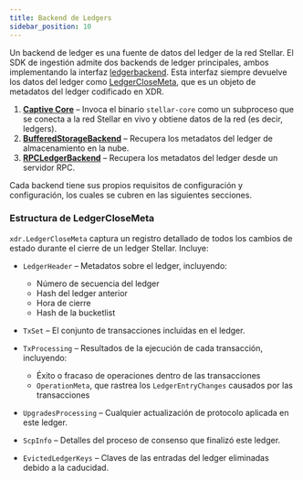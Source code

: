 ```yaml
---
title: Backend de Ledgers
sidebar_position: 10
---
```


Un backend de ledger es una fuente de datos del ledger de la red Stellar. El SDK de ingestión admite dos backends de ledger principales, ambos implementando la interfaz [ledgerbackend](https://github.com/stellar/go/blob/master/ingest/ledgerbackend/ledger_backend.go). Esta interfaz siempre devuelve los datos del ledger como [LedgerCloseMeta](/docs/data/indexers/build-your-own/ingest-sdk/developer_guide/ledgerbackends#ledgerclosemeta-structure), que es un objeto de metadatos del ledger codificado en XDR.

1. **[Captive Core](/docs/data/indexers/build-your-own/ingest-sdk/developer_guide/ledgerbackends/captivecore)** – Invoca el binario `stellar-core` como un subproceso que se conecta a la red Stellar en vivo y obtiene datos de la red (es decir, ledgers).
2. **[BufferedStorageBackend](/docs/data/indexers/build-your-own/ingest-sdk/developer_guide/ledgerbackends/bufferedstoragebackend)** – Recupera los metadatos del ledger de almacenamiento en la nube.
3. **[RPCLedgerBackend](/docs/data/indexers/build-your-own/ingest-sdk/developer_guide/ledgerbackends/rpcledgerbackend)** – Recupera los metadatos del ledger desde un servidor RPC.

Cada backend tiene sus propios requisitos de configuración y configuración, los cuales se cubren en las siguientes secciones.

### Estructura de LedgerCloseMeta

`xdr.LedgerCloseMeta` captura un registro detallado de todos los cambios de estado durante el cierre de un ledger Stellar. Incluye:

- `LedgerHeader` – Metadatos sobre el ledger, incluyendo:
  - Número de secuencia del ledger
  - Hash del ledger anterior
  - Hora de cierre
  - Hash de la bucketlist

- `TxSet` – El conjunto de transacciones incluidas en el ledger.

- `TxProcessing` – Resultados de la ejecución de cada transacción, incluyendo:
  - Éxito o fracaso de operaciones dentro de las transacciones
  - `OperationMeta`, que rastrea los `LedgerEntryChanges` causados por las transacciones

- `UpgradesProcessing` – Cualquier actualización de protocolo aplicada en este ledger.

- `ScpInfo` – Detalles del proceso de consenso que finalizó este ledger.

- `EvictedLedgerKeys` – Claves de las entradas del ledger eliminadas debido a la caducidad.
